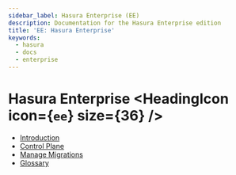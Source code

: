 ```yaml
---
sidebar_label: Hasura Enterprise (EE)
description: Documentation for the Hasura Enterprise edition
title: 'EE: Hasura Enterprise'
keywords:
  - hasura
  - docs
  - enterprise
---
```



# Hasura Enterprise <HeadingIcon icon={`ee`} size={36} />

- [Introduction](/enterprise/introduction.mdx)
- [Control Plane](/enterprise/control-plane/index.mdx)
- [Manage Migrations](/enterprise/data-plane/index.mdx)
- [Glossary](/glossary.mdx)
